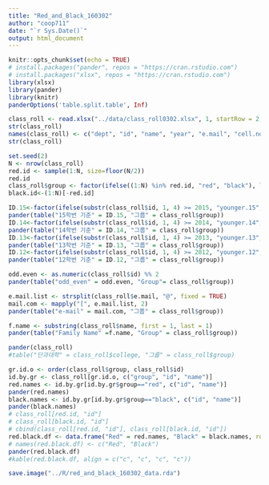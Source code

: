 ```yaml
---
title: "Red_and_Black_160302"
author: "coop711"
date: "`r Sys.Date()`"
output: html_document
---
```


```r
knitr::opts_chunk$set(echo = TRUE)
# install.packages("pander", repos = "https://cran.rstudio.com")
# install.packages("xlsx", repos = "https://cran.rstudio.com")
library(xlsx)
library(pander)
library(knitr)
panderOptions('table.split.table', Inf)
```

```r
class_roll <- read.xlsx("../data/class_roll0302.xlsx", 1, startRow = 2, endRow = 54, colIndex = c(3:7, 9), colClasses=rep("character", 6), stringsAsFactors = FALSE)
str(class_roll)
names(class_roll) <- c("dept", "id", "name", "year", "e.mail", "cell.no")
str(class_roll)
```

```r
set.seed(2)
N <- nrow(class_roll) 
red.id <- sample(1:N, size=floor(N/2))
red.id
class_roll$group <- factor(ifelse((1:N) %in% red.id, "red", "black"), levels = c("red", "black"))
black.id<-(1:N)[-red.id]
```

```r

ID.15<-factor(ifelse(substr(class_roll$id, 1, 4) >= 2015, "younger.15", "older.15"), levels=c("younger.15", "older.15"))
pander(table("15학번 기준" = ID.15, "그룹" = class_roll$group))
ID.14<-factor(ifelse(substr(class_roll$id, 1, 4) >= 2014, "younger.14", "older.14"), levels=c("younger.14", "older.14"))
pander(table("14학번 기준" = ID.14, "그룹" = class_roll$group))
ID.13<-factor(ifelse(substr(class_roll$id, 1, 4) >= 2013, "younger.13", "older.13"), levels=c("younger.13", "older.13"))
pander(table("13학번 기준" = ID.13, "그룹" = class_roll$group))
ID.12<-factor(ifelse(substr(class_roll$id, 1, 4) >= 2012, "younger.12", "older.12"), levels=c("younger.12", "older.12"))
pander(table("12학번 기준" = ID.12, "그룹" = class_roll$group))
```

```r
odd.even <- as.numeric(class_roll$id) %% 2
pander(table("odd_even" = odd.even, "Group"= class_roll$group))
```

```r
e.mail.list <- strsplit(class_roll$e.mail, "@", fixed = TRUE)
mail.com <- mapply("[", e.mail.list, 2)
pander(table("e-mail" = mail.com, "그룹" = class_roll$group))
```

```r
f.name <- substring(class_roll$name, first = 1, last = 1)
pander(table("Family Name" =f.name, "Group" = class_roll$group))
```

```r
pander(class_roll)
#table("단과대학" = class_roll$college, "그룹" = class_roll$group)
```

```r
gr.id.o <- order(class_roll$group, class_roll$id)
id.by.gr <- class_roll[gr.id.o, c("group", "id", "name")]
red.names <- id.by.gr[id.by.gr$group=="red", c("id", "name")]
pander(red.names)
black.names <- id.by.gr[id.by.gr$group=="black", c("id", "name")]
pander(black.names)
# class_roll[red.id, "id"]
# class_roll[black.id, "id"]
# cbind(class_roll[red.id, "id"], class_roll[black.id, "id"])
red.black.df <- data.frame("Red" = red.names, "Black" = black.names, row.names = NULL)
# names(red.black.df) <- c("Red", "Black")
pander(red.black.df)
#kable(red.black.df, align = c("c", "c", "c", "c"))
```

```r
save.image("../R/red_and_black_160302_data.rda")
```